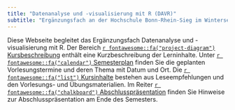 ```yaml
---
title: "Datenanalyse und -visualisierung mit R (DAVR)"
subtitle: "Ergänzungsfach an der Hochschule Bonn-Rhein-Sieg im Wintersemester 2022-23"
---
```



Diese Webseite begleitet das Ergänzungsfach Datenanalyse und -visualisierung mit R. Der Bereich [`r fontawesome::fa("project-diagram")` Kursbeschreibung](./kursbeschreibung.html) enthält eine Kurzbeschreibung der Lerninhalte. Unter [`r fontawesome::fa("calendar")` Semesterplan](./semesterplan.html) finden Sie die geplanten Vorlesungstermine und deren Thema mit Datum und Ort. Die [`r fontawesome::fa("list")` Kursinhalte](./kursinhalte.html) bestehen aus Leseempfehlungen und den Vorlesungs- und Übungsmaterialien. Im Reiter [`r fontawesome::fa("chalkboard")` Abschlusspräsentation](./praesentation.html) finden Sie Hinweise zur Abschlusspräsentation am Ende des Semesters.